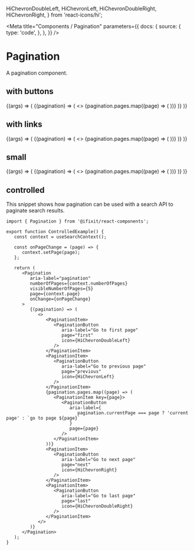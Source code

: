    HiChevronDoubleLeft,
   HiChevronLeft,
   HiChevronDoubleRight,
   HiChevronRight,
} from 'react-icons/hi';

<Meta
   title="Components / Pagination"
   parameters={{
      docs: {
         source: {
            type: 'code',
         },
      },
   }}
/>

# Pagination

A pagination component.

## with buttons

<Canvas>
   <Story name="buttons" args={{ numberOfPages: 10 }}>
      {(args) => (
         <Pagination aria-label="pagination" numberOfPages={args.numberOfPages}>
            {(pagination) => (
               <>
                  <PaginationItem>
                     <PaginationButton
                        aria-label="Go to first page"
                        page="first"
                        icon={HiChevronDoubleLeft}
                     />
                  </PaginationItem>
                  <PaginationItem>
                     <PaginationButton
                        aria-label="Go to previous page"
                        page="previous"
                        icon={HiChevronLeft}
                     />
                  </PaginationItem>
                  {pagination.pages.map((page) => (
                     <PaginationItem key={page}>
                        <PaginationButton
                           aria-label={
                              pagination.currentPage === page
                                 ? 'current page'
                                 : `go to page ${page}`
                           }
                           page={page}
                        />
                     </PaginationItem>
                  ))}
                  <PaginationItem>
                     <PaginationButton
                        aria-label="Go to next page"
                        page="next"
                        icon={HiChevronRight}
                     />
                  </PaginationItem>
                  <PaginationItem>
                     <PaginationButton
                        aria-label="Go to last page"
                        page="last"
                        icon={HiChevronDoubleRight}
                     />
                  </PaginationItem>
               </>
            )}
         </Pagination>
      )}
   </Story>
</Canvas>

## with links

<Canvas>
   <Story name="links" args={{ numberOfPages: 10 }}>
      {(args) => (
         <Pagination aria-label="pagination" numberOfPages={args.numberOfPages}>
            {(pagination) => (
               <>
                  <PaginationItem>
                     <PaginationLink
                        aria-label="Go to first page"
                        page="first"
                        href="#1"
                        icon={HiChevronDoubleLeft}
                     />
                  </PaginationItem>
                  <PaginationItem>
                     <PaginationLink
                        aria-label="Go to previous page"
                        page="previous"
                        href={`#${pagination.currentPage - 1}`}
                        icon={HiChevronLeft}
                     />
                  </PaginationItem>
                  {pagination.pages.map((page) => (
                     <PaginationItem key={page}>
                        <PaginationLink
                           aria-label={
                              pagination.currentPage === page
                                 ? 'current page'
                                 : `go to page ${page}`
                           }
                           href={`#${page}`}
                           page={page}
                        />
                     </PaginationItem>
                  ))}
                  <PaginationItem>
                     <PaginationLink
                        aria-label="Go to next page"
                        page="next"
                        href={`#${pagination.currentPage + 1}`}
                        icon={HiChevronRight}
                     />
                  </PaginationItem>
                  <PaginationItem>
                     <PaginationLink
                        aria-label="Go to last page"
                        page="last"
                        href={`#${pagination.numberOfPages}`}
                        icon={HiChevronDoubleRight}
                     />
                  </PaginationItem>
               </>
            )}
         </Pagination>
      )}
   </Story>
</Canvas>

## small

<Canvas>
   <Story name="small" args={{ numberOfPages: 10 }}>
      {(args) => (
         <Pagination aria-label="pagination" numberOfPages={args.numberOfPages} size="sm">
            {(pagination) => (
               <>
                  <PaginationItem>
                     <PaginationButton
                        aria-label="Go to first page"
                        page="first"
                        icon={HiChevronDoubleLeft}
                     />
                  </PaginationItem>
                  <PaginationItem>
                     <PaginationButton
                        aria-label="Go to previous page"
                        page="previous"
                        icon={HiChevronLeft}
                     />
                  </PaginationItem>
                  {pagination.pages.map((page) => (
                     <PaginationItem key={page}>
                        <PaginationButton
                           aria-label={
                              pagination.currentPage === page
                                 ? 'current page'
                                 : `go to page ${page}`
                           }
                           page={page}
                        />
                     </PaginationItem>
                  ))}
                  <PaginationItem>
                     <PaginationButton
                        aria-label="Go to next page"
                        page="next"
                        icon={HiChevronRight}
                     />
                  </PaginationItem>
                  <PaginationItem>
                     <PaginationButton
                        aria-label="Go to last page"
                        page="last"
                        icon={HiChevronDoubleRight}
                     />
                  </PaginationItem>
               </>
            )}
         </Pagination>
      )}
   </Story>
</Canvas>

## controlled

This snippet shows how pagination can be used with a search API to paginate search results.

```tsx
import { Pagination } from '@ifixit/react-components';

export function ControlledExample() {
   const context = useSearchContext();

   const onPageChange = (page) => {
      context.setPage(page);
   };

   return (
      <Pagination
         aria-label="pagination"
         numberOfPages={context.numberOfPages}
         visibleNumberOfPages={5}
         page={context.page}
         onChange={onPageChange}
      >
         {(pagination) => (
            <>
               <PaginationItem>
                  <PaginationButton
                     aria-label="Go to first page"
                     page="first"
                     icon={HiChevronDoubleLeft}
                  />
               </PaginationItem>
               <PaginationItem>
                  <PaginationButton
                     aria-label="Go to previous page"
                     page="previous"
                     icon={HiChevronLeft}
                  />
               </PaginationItem>
               {pagination.pages.map((page) => (
                  <PaginationItem key={page}>
                     <PaginationButton
                        aria-label={
                           pagination.currentPage === page ? 'current page' : `go to page ${page}`
                        }
                        page={page}
                     />
                  </PaginationItem>
               ))}
               <PaginationItem>
                  <PaginationButton
                     aria-label="Go to next page"
                     page="next"
                     icon={HiChevronRight}
                  />
               </PaginationItem>
               <PaginationItem>
                  <PaginationButton
                     aria-label="Go to last page"
                     page="last"
                     icon={HiChevronDoubleRight}
                  />
               </PaginationItem>
            </>
         )}
      </Pagination>
   );
}
```
